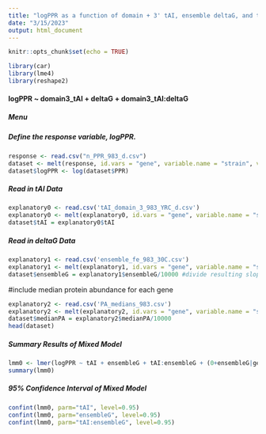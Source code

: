 ---
title: "logPPR as a function of domain + 3' tAI, ensemble deltaG, and their interaction"
date: "3/15/2023"
output: html_document
---

```{r setup, include=FALSE}
knitr::opts_chunk$set(echo = TRUE)
```

```{r libraries, message=FALSE, warning=FALSE}
library(car)
library(lme4)
library(reshape2)
```


#### logPPR ~ domain3_tAI + deltaG + domain3_tAI:deltaG {.tabset .tabset-dropdown}
##### Menu
##### Define the response variable, logPPR.
```{r response_variable0}
response <- read.csv("n_PPR_983_d.csv")
dataset <- melt(response, id.vars = "gene", variable.name = "strain", value.name = "PPR")
dataset$logPPR <- log(dataset$PPR)
```

##### Read in tAI Data
```{r Ftai}
explanatory0 <- read.csv('tAI_domain_3_983_YRC_d.csv')
explanatory0 <- melt(explanatory0, id.vars = "gene", variable.name = "strain", value.name = "tAI")
dataset$tAI = explanatory0$tAI
```

##### Read in deltaG Data
```{r FdelG}
explanatory1 <- read.csv('ensemble_fe_983_30C.csv')
explanatory1 <- melt(explanatory1, id.vars = "gene", variable.name = "strain", value.name = "ensembleG")
dataset$ensembleG = explanatory1$ensembleG/10000 #divide resulting slope by 10 to get units of 1/(Mcal per mol)
```

#include median protein abundance for each gene
```{r pa}
explanatory2 <- read.csv('PA_medians_983.csv')
explanatory2 <- melt(explanatory2, id.vars = "gene", variable.name = "strain", value.name = "medianPA")
dataset$medianPA = explanatory2$medianPA/10000
head(dataset)
```

##### Summary Results of Mixed Model
``` {r F1}
lmm0 <- lmer(logPPR ~ tAI + ensembleG + tAI:ensembleG + (0+ensembleG|gene) + (0+tAI:ensembleG|gene) + (0+tAI|medianPA) + (0+ensembleG|medianPA) + (0+tAI:ensembleG|medianPA) + (1|medianPA), data=dataset, REML = FALSE, control = lmerControl(optimizer="bobyqa", optCtrl=list(maxfun=1e5)))
summary(lmm0)
```

##### 95% Confidence Interval of Mixed Model
``` {r F1confint}
confint(lmm0, parm="tAI", level=0.95)
confint(lmm0, parm="ensembleG", level=0.95)
confint(lmm0, parm="tAI:ensembleG", level=0.95)
```
